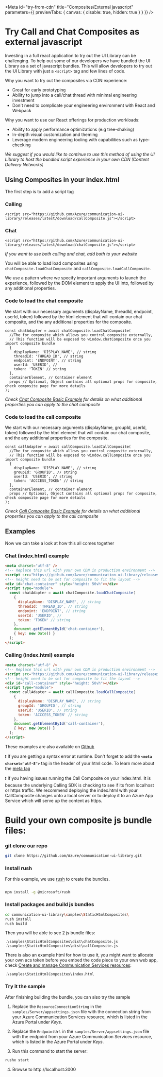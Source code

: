 
<Meta
  id="try-from-cdn"
  title="Composites/External javascript"
  parameters={{ previewTabs: { canvas: { disable: true, hidden: true } } }}
/>

# Try Call and Chat Composites as external javascript

Investing in a full react application to try out the UI Library can be challenging. To help out some of our developers we have bundled the UI Library
as a set of javascript bundles. This will allow developers to try out the UI Library with just a `<script>` tag and few lines of code.

Why you want to try out the composites via CDN experience:

- Great for early prototyping
- Ability to jump into a call/chat thread with minimal engineering investment
- Don't need to complicate your engineering environment with React and Webpack

Why you want to use our React offerings for production workloads:

- Ability to apply performance optimizations (e.g tree-shaking)
- In-depth visual customization and theming
- Leverage modern engineering tooling with capabilities such as type-checking

_We suggest if you would like to continue to use this method of using the UI Library to host the bundled script experience in your own CDN (Content Delivery Networks)_

## Using Composites in your index.html

The first step is to add a script tag

### Calling

`<script src="https://github.com/Azure/communication-ui-library/releases/latest/download/callComposite.js"></script>`

### Chat

`<script src="https://github.com/Azure/communication-ui-library/releases/latest/download/chatComposite.js"></script>`

_If you want to use both calling and chat, add both to your website_

You will be able to load load composites using `chatComposite.loadChatComposite` and `callComposite.loadCallComposite`.

We use a pattern where we specify important arguments to launch the experience, followed by the DOM element to apply the UI into, followed by any additional properties.

### Code to load the chat composite

We start with our necessary arguments (displayName, threadId, endpoint, userId, token) followed by the html element that will contain our chat composite, and the
any additional properties for the composite.

```tsx
const chatAdapter = await chatComposite.loadChatComposite(
  //The for composite which allows you control composite externally,
  // This function will be exposed to window.chatComposite once you import composite bundle
  {
    displayName: 'DISPLAY_NAME', // string
    threadId: 'THREAD_ID', // string
    endpoint: 'ENDPOINT', // string
    userId: 'USERID', //
    token: 'TOKEN' // string
  },
  containerElement, // Container element
  props // Optional, Object contains all optional props for composite, check composite page for more details
);
```

_Check [Chat Composite Basic Example](./?path=/docs/composites-chat-basicexample--basic-example) for details on what additional properties you can apply to the chat composite_

### Code to load the call composite

We start with our necessary arguments (displayName, groupId, userId, token) followed by the html element that will contain our chat composite, and the
any additional properties for the composite.

```tsx
const callAdapter = await callComposite.loadCallComposite(
  //The for composite which allows you control composite externally,
  // This function will be exposed to window.callComposite once you import composite bundle
  {
    displayName: 'DISPLAY_NAME', // string
    groupId: 'GROUPID', // string
    userId: 'USERID', // string
    token: 'ACCCESS_TOKEN' // string
  },
  containerElement, // container element
  props // Optional, Object contains all optional props for composite, check composite page for more details
);
```

_Check [Call Composite Basic Example](./?path=/docs/composites-call-basicexample--basic-example) for details on what additional properties you can apply to the call composite_

## Examples

Now we can take a look at how this all comes together

### Chat (index.html) example

```html
<meta charset="utf-8" />
<!-- Replace this url with your own CDN in production environment -->
<script src="https://github.com/Azure/communication-ui-library/releases/latest/download/chatComposite.js"></script>
<!-- height need to be set for composite to fit the layout -->
<div id="chat-container" style="height: 50vh"></div>
<script type="module">
  const chatAdapter = await chatComposite.loadChatComposite(
    {
      displayName: 'DISPLAY_NAME', // string
      threadId: 'THREAD_ID', // string
      endpoint: 'ENDPOINT', // string
      userId: 'USERID', //
      token: 'TOKEN' // string
    },
    document.getElementById('chat-container'),
    { key: new Date() }
  );
</script>
```

### Calling (index.html) example

```html
<meta charset="utf-8" />
<!-- Replace this url with your own CDN in production environment -->
<script src="https://github.com/Azure/communication-ui-library/releases/latest/download/callComposite.js"></script>
<!-- height need to be set for composite to fit the layout -->
<div id="call-container" style="height: 50vh"></div>
<script type="module">
  const callAdapter = await callComposite.loadCallComposite(
    {
      displayName: 'DISPLAY_NAME', // string
      groupId: 'GROUPID', // string
      userId: 'USERID', // string
      token: 'ACCCESS_TOKEN' // string
    },
    document.getElementById('call-container'),
    { key: new Date() }
  );
</script>
```

These examples are also available on [Github](https://github.com/Azure/communication-ui-library/blob/1.3.0/samples/StaticHtmlComposites/index.html)

❗ If you are getting a syntax error at runtime. Don't forget to add the **`<meta charset="utf-8">`** tag in the header of your html code.
To learn more about the [meta tag](https://developer.mozilla.org/en-US/docs/Learn/HTML/Introduction_to_HTML/The_head_metadata_in_HTML#specifying_your_documents_character_encoding)

❗ If you having issues running the Call Composite on your index.html. It is because the underlying Calling SDK is checking to see if its from localhost or https traffic.
We recommend deploying the index.html with your CallComposite changes onto a local server or to deploy it to an Azure App Service which will serve up the content as https.

# Build your own composite js bundle files:

### git clone our repo

```bash
git clone https://github.com/Azure/communication-ui-library.git
```

### Install rush

For this example, we use [rush](https://rushjs.io/) to create the bundles.

```bash

npm install -g @microsoft/rush

```

### Install packages and build js bundles

```bash
cd communication-ui-library\samples\StaticHtmlComposites\
rush install
rush build
```

Then you will be able to see 2 js bundle files:

```
.\samples\StaticHtmlComposites\dist\chatComposite.js
.\samples\StaticHtmlComposites\dist\callComposite.js
```

There is also an example html for how to use it, you might want to allocate your own acs token before you embed the code piece to your own web app, check [Create and manage Communication Services resources](https://docs.microsoft.com/azure/communication-services/quickstarts/create-communication-resource?tabs=windows&pivots=platform-azp):

```
.\samples\StaticHtmlComposites\index.html
```

### Try it the sample

After finishing building the bundle, you can also try the sample

1. Replace the `ResourceConnectionString` in the `samples/Server/appsettings.json` file with the connection string from your Azure Communication Services resource, which is listed in the Azure Portal under _Keys_.

2. Replace the `EndpointUrl` in the `samples/Server/appsettings.json` file with the endpoint from your Azure Communication Services resource, which is listed in the Azure Portal under _Keys_.

3. Run this command to start the server:

```bash
rushx start
```

4. Browse to http://localhost:3000
